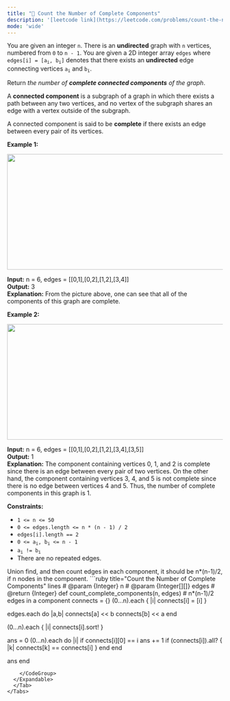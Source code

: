 ```yaml
---
title: "🧀 Count the Number of Complete Components"
description: '[leetcode link](https://leetcode.com/problems/count-the-number-of-complete-components/description/)'
mode: 'wide'
---
```

<Tabs>
  <Tab title="Question" icon="circle-question" iconType="regular">
    <Card>
      <p>You are given an integer <code>n</code>. There is an <strong>undirected</strong> graph with <code>n</code> vertices, numbered from <code>0</code> to <code>n - 1</code>. You are given a 2D integer array <code>edges</code> where <code>edges[i] = [a<sub>i</sub>, b<sub>i</sub>]</code> denotes that there exists an <strong>undirected</strong> edge connecting vertices <code>a<sub>i</sub></code> and <code>b<sub>i</sub></code>.</p>  <p>Return <em>the number of <strong>complete connected components</strong> of the graph</em>.</p>  <p>A <strong>connected component</strong> is a subgraph of a graph in which there exists a path between any two vertices, and no vertex of the subgraph shares an edge with a vertex outside of the subgraph.</p>  <p>A connected component is said to be <b>complete</b> if there exists an edge between every pair of its vertices.</p>   <p><strong class="example">Example 1:</strong></p>  <p><strong class="example"><img alt="" src="https://assets.leetcode.com/uploads/2023/04/11/screenshot-from-2023-04-11-23-31-23.png" style="width: 671px; height: 270px;" /></strong></p>   <strong>Input:</strong> n = 6, edges = [[0,1],[0,2],[1,2],[3,4]] <br/> <strong>Output:</strong> 3 <br/> <strong>Explanation:</strong> From the picture above, one can see that all of the components of this graph are complete.   <p><strong class="example">Example 2:</strong></p>  <p><strong class="example"><img alt="" src="https://assets.leetcode.com/uploads/2023/04/11/screenshot-from-2023-04-11-23-32-00.png" style="width: 671px; height: 270px;" /></strong></p>   <strong>Input:</strong> n = 6, edges = [[0,1],[0,2],[1,2],[3,4],[3,5]] <br/> <strong>Output:</strong> 1 <br/> <strong>Explanation:</strong> The component containing vertices 0, 1, and 2 is complete since there is an edge between every pair of two vertices. On the other hand, the component containing vertices 3, 4, and 5 is not complete since there is no edge between vertices 4 and 5. Thus, the number of complete components in this graph is 1.    <p><strong>Constraints:</strong></p>  <ul>  <li><code>1 &lt;= n &lt;= 50</code></li>  <li><code>0 &lt;= edges.length &lt;= n * (n - 1) / 2</code></li>  <li><code>edges[i].length == 2</code></li>  <li><code>0 &lt;= a<sub>i</sub>, b<sub>i</sub> &lt;= n - 1</code></li>  <li><code>a<sub>i</sub> != b<sub>i</sub></code></li>  <li>There are no repeated edges.</li> </ul> 
    </Card>
  </Tab>
  <Tab title="Solution" icon="lightbulb" iconType="regular" >
    <Card>
      Union find, and then count edges in each component, it should be n*(n-1)/2, if n nodes in the component.
</Card>
  <Expandable title="code">
    <CodeGroup dropdown>
```ruby title="Count the Number of Complete Components" lines
# @param {Integer} n
# @param {Integer[][]} edges
# @return {Integer}
def count_complete_components(n, edges)
  # n*(n-1)/2 edges in a component  
  connects = {}
  (0...n).each { |i| connects[i] = [i] }
  
  edges.each do |a,b|
    connects[a] << b
    connects[b] << a
  end

  (0...n).each { |i| connects[i].sort! }
  
  ans = 0
  (0...n).each do |i|
    if connects[i][0] == i
        ans += 1 if (connects[i]).all? { |k| connects[k] == connects[i] }
    end
  end

  ans
end
```
    </CodeGroup>
  </Expandable>
  </Tab>
</Tabs>